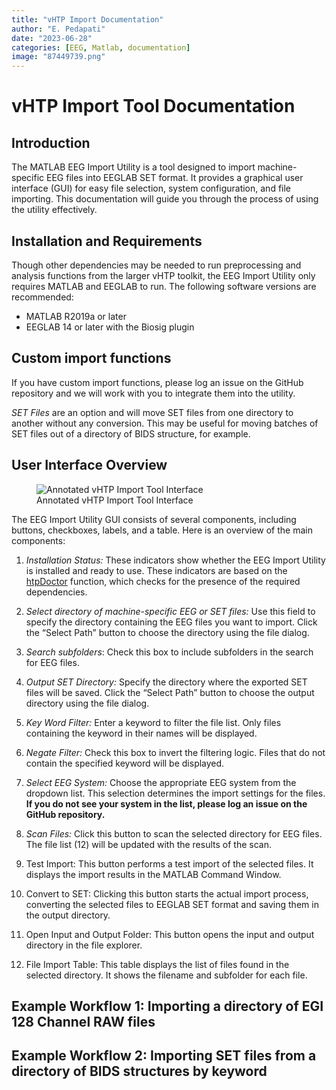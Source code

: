 ```yaml
---
title: "vHTP Import Documentation"
author: "E. Pedapati"
date: "2023-06-28"
categories: [EEG, Matlab, documentation]
image: "87449739.png"
---
```


# vHTP Import Tool Documentation

## Introduction
The MATLAB EEG Import Utility is a tool designed to import machine-specific EEG files into EEGLAB SET format. It provides a graphical user interface (GUI) for easy file selection, system configuration, and file importing. This documentation will guide you through the process of using the utility effectively.

## Installation and Requirements
Though other dependencies may be needed to run preprocessing and analysis functions from the larger vHTP toolkit, the EEG Import Utility only requires MATLAB and EEGLAB to run. The following software versions are recommended:

- MATLAB R2019a or later
- EEGLAB 14 or later with the Biosig plugin

## Custom import functions
If you have custom import functions, please log an issue on the GitHub repository and we will work with you to integrate them into the utility.

::: {.callout-note}
*SET Files* are an option and will move SET files from one directory to another without any conversion. This may be useful for moving batches of SET files out of a directory of BIDS structure, for example.
:::

## User Interface Overview

![Annotated vHTP Import Tool Interface](htpImportGui%20with%20Steps.png)

The EEG Import Utility GUI consists of several components, including buttons, checkboxes, labels, and a table. Here is an overview of the main components:

1. *Installation Status:* These indicators show whether the EEG Import Utility is installed and ready to use. These indicators are based on the [htpDoctor]() function, which checks for the presence of the required dependencies.

1. *Select directory of machine-specific EEG or SET files:* Use this field to specify the directory containing the EEG files you want to import. Click the "Select Path" button to choose the directory using the file dialog.

1. *Search subfolders*: Check this box to include subfolders in the search for EEG files.

1. *Output SET Directory:* Specify the directory where the exported SET files will be saved. Click the "Select Path" button to choose the output directory using the file dialog.

1. *Key Word Filter:* Enter a keyword to filter the file list. Only files containing the keyword in their names will be displayed.

1. *Negate Filter:* Check this box to invert the filtering logic. Files that do not contain the specified keyword will be displayed.

1. *Select EEG System:* Choose the appropriate EEG system from the dropdown list. This selection determines the import settings for the files. **If you do not see your system in the list, please log an issue on the GitHub repository.**

1. *Scan Files:* Click this button to scan the selected directory for EEG files. The file list (12) will be updated with the results of the scan.

1. Test Import: This button performs a test import of the selected files. It displays the import results in the MATLAB Command Window.

1. Convert to SET: Clicking this button starts the actual import process, converting the selected files to EEGLAB SET format and saving them in the output directory.

1. Open Input and Output Folder: This button opens the input and output directory in the file explorer.

1. File Import Table: This table displays the list of files found in the selected directory. It shows the filename and subfolder for each file.

## Example Workflow 1: Importing a directory of EGI 128 Channel RAW files

## Example Workflow 2: Importing SET files from a directory of BIDS structures by keyword

